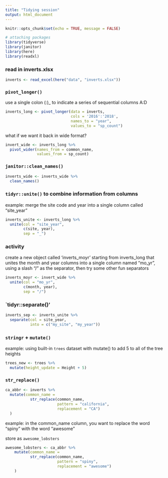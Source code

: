```yaml
---
title: "Tidying session"
output: html_document
---
```


```r
knitr::opts_chunk$set(echo = TRUE, message = FALSE)

# attaching packages
library(tidyverse)
library(janitor)
library(here)
library(readxl)

```

### read in inverts.xlsx

```r
inverts <- read_excel(here("data", "inverts.xlsx"))
```


### `pivot_longer()`

use a single colon (:)_ to indicate a series of sequential columns A:D

```r
inverts_long <- pivot_longer(data = inverts,
                             cols = '2016':'2018',
                             names_to = "year",
                             values_to = "sp_count")
```


what if we want it back in wide format?

```r
invert_wide <- inverts_long %>% 
  pivot_wider(names_from = common_name,
              values_from = sp_count)
```

### `janitor::clean_names()`

```r
inverts_wide <- inverts_wide %>% 
  clean_names()
```

### `tidyr::unite()` to combine information from columns

example: merge the site code and year into a single column called "site_year"

```r
inverts_unite <- inverts_long %>% 
  unite(col = "site_year",
        c(site, year),
        sep = "_")
```

### activity
create a new object called 'inverts_moyr' starting from inverts_long that unites the month and year columns into a single column named "mo_yr", using a slash "/" as the separator, then try some other fun separators

```r
inverts_moyr <- invert_wide %>% 
  unite(col = "mo_yr",
        c(month, year),
        sep = "/")
```

### `tidyr::separate()'

```r
inverts_sep <- inverts_unite %>% 
  separate(col = site_year,
           into = c("my_site", "my_year"))
```


### `stringr` + `mutate()`

example: using built-in `trees` dataset with mutate() to add 5 to all of the tree heights

```r
trees_new <- trees %>% 
  mutate(height_update = Height + 5)
```

### `str_replace()`

```r
ca_abbr <- inverts %>% 
  mutate(common_name = 
           str_replace(common_name, 
                       pattern = "california",
                       replacement = "CA")
  )
```


example: in the common_name column, you want to replace the word "spiny" with the word "awesome"

store as `awesome_lobsters`

```r
awesome_lobsters <- ca_abbr %>% 
    mutate(common_name = 
           str_replace(common_name, 
                       pattern = "spiny",
                       replacement = "awesome")
    )
```

